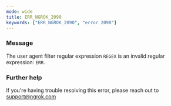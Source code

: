 ```yaml
---
mode: wide
title: ERR_NGROK_2090
keywords: ["ERR_NGROK_2090", "error 2090"]
---
```


### Message

The user agent filter regular expression `REGEX` is an invalid regular expression: `ERR`.

### Further help

If you're having trouble resolving this error, please reach out to [support@ngrok.com](mailto:support@ngrok.com?subject=Help%20with%20ERR_NGROK_2090)
